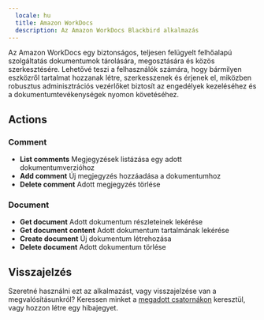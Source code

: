 ```yaml
---
  locale: hu
  title: Amazon WorkDocs
  description: Az Amazon WorkDocs Blackbird alkalmazás
---
```


<LinkCard title="Megtekintés a Githubon" target="_blank" href="https://github.com/bb-io/AmazonWorkDocs" icon="github" />

Az Amazon WorkDocs egy biztonságos, teljesen felügyelt felhőalapú szolgáltatás dokumentumok tárolására, megosztására és közös szerkesztésére. Lehetővé teszi a felhasználók számára, hogy bármilyen eszközről tartalmat hozzanak létre, szerkesszenek és érjenek el, miközben robusztus adminisztrációs vezérlőket biztosít az engedélyek kezeléséhez és a dokumentumtevékenységek nyomon követéséhez.

## Actions

### Comment
- **List comments** Megjegyzések listázása egy adott dokumentumverzióhoz
- **Add comment** Új megjegyzés hozzáadása a dokumentumhoz
- **Delete comment** Adott megjegyzés törlése

### Document
- **Get document** Adott dokumentum részleteinek lekérése
- **Get document content** Adott dokumentum tartalmának lekérése
- **Create document** Új dokumentum létrehozása
- **Delete document** Adott dokumentum törlése

## Visszajelzés

Szeretné használni ezt az alkalmazást, vagy visszajelzése van a megvalósításunkról? Keressen minket a [megadott csatornákon](https://www.blackbird.io/) keresztül, vagy hozzon létre egy hibajegyet.
